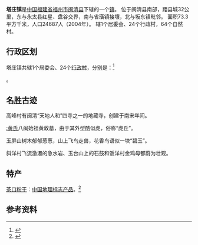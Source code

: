 {{中国乡级行政区
| 行政区全称 = 塔庄镇
| 景观照片文件名 = 
| 景观照片描述 = 
| 汉语拼音 = Ta Zhuang
| 通用拼音 = 
| 注音符號 = 
| 其它标音类型1 = 
| 其它标音1 = 
| 其它标音类型2 = 
| 其它标音2 = 
| 其它语言类型1 = 
| 其它语言地名1 = 
| 其它语言类型2 = 
| 其它语言地名2 = 
| 上级行政区 = [[福建省|福建省]][[福州市|福州市]][[闽清县|闽清县]]
| 行政区类别 = [[镇|镇]]
| 行政区划代码 = 
| 地理坐标 =  
| 总面积 = 73.3平方公里
| 户籍人口 = 24495人
| 户籍人口年份 = 2004年
| 常住人口 = 
| 常住人口年份 = 
| 人口密度 = 
| 行政区划 = 
| 官方网站 = 
| 政府驻地 = 
| 电话区号 = 591
| 邮政编码 = 350800 
| 毗邻行政区 = 东与永太红星、盘谷交界，南与省璜镇接壤，北与坂东镇毗邻
| 位置图文件名 = 
| 位置图描述 = 
}}
'''塔庄镇'''是[[中华人民共和国|中国]][[福建省|福建省]][[福州市|福州市]][[闽清县|闽清县]]下辖的一个[[镇|镇]]。
位于闽清县南部，距县城32公里，东与永太县红星、盘谷交界，南与省璜镇接壤，北与坂东镇毗邻。
面积73.3平方千米，人口24687人（2004年）。
辖1个居委会、24个行政村，64个自然村。

== 行政区划 ==

塔庄镇共辖1个居委会、24个[[行政村|行政村]]，分别是：<ref>{{PRC admin/ref sgc|35/01/24/107/000}}</ref>

{{PRC admin/children|35/01/24/107/000}}。

== 名胜古迹 == 

高峰村有闽清“天地人和”四寺之一的地藏寺，创建于南宋年间。

[[:黄氏|:黄氏]]八闽始祖黄敦墓，由于其外型酷似虎，俗称“虎丘”。

玉屏山树木郁郁葱葱，山上飞鸟走兽，花香鸟语似一块“碧玉”。

斜洋村飞流激瀑的急水岩、玉台山上的石鼓和饭洋村金鸡母都蔚为壮观。

==特产==
[[茶口粉干|茶口粉干]]：[[中国地理标志产品|中国地理标志产品]]。<ref>{{cite web |title=静享乡村生活风情 品味八百年茶口粉干 |url=http://www.fjsen.com/zhuanti/2017-01/22/content_19021942.htm |website=东南网 |access-date=2020-05-20 |archive-date=2017-10-13 |archive-url=https://web.archive.org/web/20171013234651/http://www.fjsen.com/zhuanti/2017-01/22/content_19021942.htm |dead-url=no }}</ref>

==参考资料==
{{reflist}}

{{PRC admin/navcat|35/01/24/107/000}}